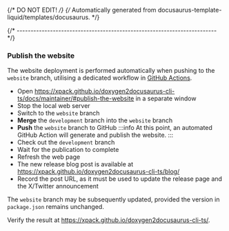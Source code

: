 {/* DO NOT EDIT! */}
{/* Automatically generated from docusaurus-template-liquid/templates/docusaurus. */}

{/* ------------------------------------------------------------------------ */}

### Publish the website

The website deployment is performed automatically when pushing to the
`website` branch, utilising a dedicated workflow in
[GitHub Actions](https://github.com/xpack/doxygen2docusaurus-cli-ts/actions/workflows/publish-github-pages.yml).

- Open https://xpack.github.io/doxygen2docusaurus-cli-ts/docs/maintainer/#publish-the-website in a separate window
- Stop the local web server
- Switch to the `website` branch
- **Merge** the `development` branch into the `website` branch
- **Push** the `website` branch to GitHub
  :::info
  At this point, an automated GitHub Action will generate and publish the website.
  :::
- Check out the `development` branch
- Wait for the publication to complete
- Refresh the web page
- The new release blog post is available
at https://xpack.github.io/doxygen2docusaurus-cli-ts/blog/
- Record the post URL, as it must be used to update the release page
and the X/Twitter announcement

The `website` branch may be subsequently updated, provided the
version in `package.json` remains unchanged.

Verify the result at https://xpack.github.io/doxygen2docusaurus-cli-ts/.
